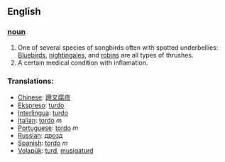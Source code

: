 == English ==

=== [[noun]] ===
#One of several species of songbirds often with spotted underbellies: [[Bluebird]]s, [[nightingale]]s, and [[robin]]s are all types of thrushes.
#A certain medical condition with inflamation.

=== Translations: ===
*[[Chinese]]: [[蹄叉腐疽]]
*[[Ekspreso]]: [[turdo]]
*[[Interlingua]]: [[turdo]]
*[[Italian]]: [[tordo]] ''m''
*[[Portuguese]]: [[tordo]] ''m''
*[[Russian]]: [[дрозд]]
*[[Spanish]]: [[tordo]] ''m''
*[[Volapük]]: [[turd]], [[musigaturd]]